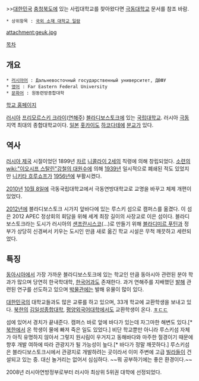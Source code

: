 >>[[대한민국]] [[충청북도]]에 있는 사립대학교를 찾아왔다면 [[극동대학교]] 문서를 참조 바람.

 * 상위항목 : [[국외 소재 대학교 일람]]

attachment:geuk.jpg

[[목차]]

== 개요 ==
 * [[러시아어]] : Дальневосточный государственный университет, ДВФУ
 * [[영어]] : Far Eastern Federal University
 * [[문화어]] : 원동련방종합대학

[http://www.dvfu.ru/ 학교 홈페이지]

[[러시아]] [[프리모르스키 크라이]]([[연해주]]) [[블라디보스토크]]에 있는 [[국립대학교]]. 러시아 [[극동]] 지역 최대의 종합대학교이다. [[일본]] [[홋카이도]] [[하코다테]]에 [[분교]]가 있다.

== 역사 ==
[[러시아 제국]] 시절이었던 1899년 [[차르]] [[니콜라이 2세]]의 칙령에 의해 창립되었다. [[소련]]의 [[wiki:"이오시프 스탈린"강철의 대원수]]에 의해 [[1939년]] 일시적으로 폐쇄된 적도 있었지만 [[니키타 흐루쇼프]]가 [[1956년]]에 부활시켰다. 

[[2010년]] [[10월 8일]]에 극동국립대학교에서 극동연방대학교로 교명을 바꾸고 체제 개편이 있었다.

[[2012년]]에 블라디보스토크 시가지 앞바다에 있는 루스키 섬으로 캠퍼스를 옮겼다. 이 섬은 2012 APEC 정상회의 회담을 위해 세계 최장 길이의 사장교로 이은 섬이다. 블라디보스토크라는 도시가 러시아의 [[샌프란시스코]](...)로 만들기 위해 [[블라디미르 푸틴]]과 정부가 상당히 신경써서 키우는 도시인 만큼 새로 옮긴 학교 시설은 무척 깨끗하고 세련되었다.

== 특징 ==
[[동아시아]]에서 가장 가까운 블라디보스토크에 있는 학교인 만큼 동아시아 관련된 분야 학과가 많으며 당연히 한국학대학, [[한국어]]과도 존재한다. 과거 연해주를 지배했던 [[발해]] 관련된 연구를 선도하고 있으며 [[박물관]]에는 발해 유물이 많이 있다.

[[대한민국]]의 대학교들과도 많은 교류를 하고 있으며, 33개 학교에 교환학생을 보내고 있다. [[북한]]의 [[김일성종합대학]], [[평양외국어대학]]에서도 교환학생이 온다. [[ㅎㄷㄷ]]

섬에 있어서 경치가 끝내준다. 캠퍼스 바로 앞에 바다가 있는데 자그마한 해변도 있다.[* [[북한]]에서 온 학생이 물에 빠져 죽은 일도 있었다.] 비단 학교뿐만 아니라 루스키섬 자체가 아직 유명하지 않아서 그렇지 원시림이 우거지고 동해바다와 마주한 절경이기 때문에 향후 개발 여하에 따라 관광지가 될 가능성이 높다.[* 바다가 정말 깨끗하다.] 루스키섬은 블라디보스토크시에서 관광지로 개발하려는 곳이라서 이미 주변에 고급 [[빌라]]들이 건설되고 있는 중. 대신 놀거리는 없어서 심심하다. ~~뭐 공부하기에는 좋은 환경이다.~~

2008년 러시아연방정부로부터 러시아 최상위 5위권 대학에 선정되었다.
